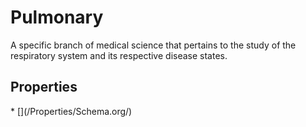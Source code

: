 # Pulmonary

A specific branch of medical science that pertains to the study of the respiratory system and its respective disease states.

## Properties

<Grid>
* [](/Properties/Schema.org/)

</Grid>

